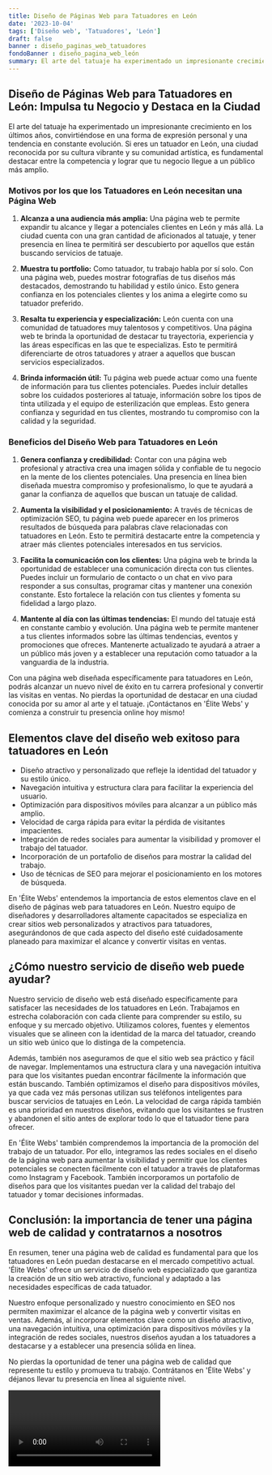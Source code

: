```yaml
---
title: Diseño de Páginas Web para Tatuadores en León
date: '2023-10-04'
tags: ['Diseño web', 'Tatuadores', 'León']
draft: false
banner : diseño_paginas_web_tatuadores
fondoBanner : diseño_pagina_web_león
summary: El arte del tatuaje ha experimentado un impresionante crecimiento en los últimos años, convirtiéndose en una forma de expresión personal y una tendencia en constante evolución. Si eres un tatuador en León, una ciudad reconocida por su cultura vibrante y su comunidad artística, es fundamental destacar entre la competencia y lograr que tu negocio llegue a un público más amplio.
---
```


## **Diseño de Páginas Web para Tatuadores en León: Impulsa tu Negocio y Destaca en la Ciudad**

El arte del tatuaje ha experimentado un impresionante crecimiento en los últimos años, convirtiéndose en una forma de expresión personal y una tendencia en constante evolución. Si eres un tatuador en León, una ciudad reconocida por su cultura vibrante y su comunidad artística, es fundamental destacar entre la competencia y lograr que tu negocio llegue a un público más amplio.

### **Motivos por los que los Tatuadores en León necesitan una Página Web**

1. **Alcanza a una audiencia más amplia:** Una página web te permite expandir tu alcance y llegar a potenciales clientes en León y más allá. La ciudad cuenta con una gran cantidad de aficionados al tatuaje, y tener presencia en línea te permitirá ser descubierto por aquellos que están buscando servicios de tatuaje.

2. **Muestra tu portfolio:** Como tatuador, tu trabajo habla por sí solo. Con una página web, puedes mostrar fotografías de tus diseños más destacados, demostrando tu habilidad y estilo único. Esto genera confianza en los potenciales clientes y los anima a elegirte como su tatuador preferido.

3. **Resalta tu experiencia y especialización:** León cuenta con una comunidad de tatuadores muy talentosos y competitivos. Una página web te brinda la oportunidad de destacar tu trayectoria, experiencia y las áreas específicas en las que te especializas. Esto te permitirá diferenciarte de otros tatuadores y atraer a aquellos que buscan servicios especializados.

4. **Brinda información útil:** Tu página web puede actuar como una fuente de información para tus clientes potenciales. Puedes incluir detalles sobre los cuidados posteriores al tatuaje, información sobre los tipos de tinta utilizada y el equipo de esterilización que empleas. Esto genera confianza y seguridad en tus clientes, mostrando tu compromiso con la calidad y la seguridad.

### **Beneficios del Diseño Web para Tatuadores en León**

1. **Genera confianza y credibilidad:** Contar con una página web profesional y atractiva crea una imagen sólida y confiable de tu negocio en la mente de los clientes potenciales. Una presencia en línea bien diseñada muestra compromiso y profesionalismo, lo que te ayudará a ganar la confianza de aquellos que buscan un tatuaje de calidad.

2. **Aumenta la visibilidad y el posicionamiento:** A través de técnicas de optimización SEO, tu página web puede aparecer en los primeros resultados de búsqueda para palabras clave relacionadas con tatuadores en León. Esto te permitirá destacarte entre la competencia y atraer más clientes potenciales interesados en tus servicios.

3. **Facilita la comunicación con los clientes:** Una página web te brinda la oportunidad de establecer una comunicación directa con tus clientes. Puedes incluir un formulario de contacto o un chat en vivo para responder a sus consultas, programar citas y mantener una conexión constante. Esto fortalece la relación con tus clientes y fomenta su fidelidad a largo plazo.

4. **Mantente al día con las últimas tendencias:** El mundo del tatuaje está en constante cambio y evolución. Una página web te permite mantener a tus clientes informados sobre las últimas tendencias, eventos y promociones que ofreces. Mantenerte actualizado te ayudará a atraer a un público más joven y a establecer una reputación como tatuador a la vanguardia de la industria.

Con una página web diseñada específicamente para tatuadores en León, podrás alcanzar un nuevo nivel de éxito en tu carrera profesional y convertir las visitas en ventas. No pierdas la oportunidad de destacar en una ciudad conocida por su amor al arte y el tatuaje. ¡Contáctanos en 'Élite Webs' y comienza a construir tu presencia online hoy mismo!

<GifSeo />

<Cta />

## Elementos clave del diseño web exitoso para tatuadores en León

- Diseño atractivo y personalizado que refleje la identidad del tatuador y su estilo único.
- Navegación intuitiva y estructura clara para facilitar la experiencia del usuario.
- Optimización para dispositivos móviles para alcanzar a un público más amplio.
- Velocidad de carga rápida para evitar la pérdida de visitantes impacientes.
- Integración de redes sociales para aumentar la visibilidad y promover el trabajo del tatuador.
- Incorporación de un portafolio de diseños para mostrar la calidad del trabajo.
- Uso de técnicas de SEO para mejorar el posicionamiento en los motores de búsqueda.

En 'Élite Webs' entendemos la importancia de estos elementos clave en el diseño de páginas web para tatuadores en León. Nuestro equipo de diseñadores y desarrolladores altamente capacitados se especializa en crear sitios web personalizados y atractivos para tatuadores, asegurándonos de que cada aspecto del diseño esté cuidadosamente planeado para maximizar el alcance y convertir visitas en ventas.

## ¿Cómo nuestro servicio de diseño web puede ayudar?

Nuestro servicio de diseño web está diseñado específicamente para satisfacer las necesidades de los tatuadores en León. Trabajamos en estrecha colaboración con cada cliente para comprender su estilo, su enfoque y su mercado objetivo. Utilizamos colores, fuentes y elementos visuales que se alineen con la identidad de la marca del tatuador, creando un sitio web único que lo distinga de la competencia.

Además, también nos aseguramos de que el sitio web sea práctico y fácil de navegar. Implementamos una estructura clara y una navegación intuitiva para que los visitantes puedan encontrar fácilmente la información que están buscando. También optimizamos el diseño para dispositivos móviles, ya que cada vez más personas utilizan sus teléfonos inteligentes para buscar servicios de tatuajes en León. La velocidad de carga rápida también es una prioridad en nuestros diseños, evitando que los visitantes se frustren y abandonen el sitio antes de explorar todo lo que el tatuador tiene para ofrecer.

En 'Élite Webs' también comprendemos la importancia de la promoción del trabajo de un tatuador. Por ello, integramos las redes sociales en el diseño de la página web para aumentar la visibilidad y permitir que los clientes potenciales se conecten fácilmente con el tatuador a través de plataformas como Instagram y Facebook. También incorporamos un portafolio de diseños para que los visitantes puedan ver la calidad del trabajo del tatuador y tomar decisiones informadas.

## Conclusión: la importancia de tener una página web de calidad y contratarnos a nosotros

En resumen, tener una página web de calidad es fundamental para que los tatuadores en León puedan destacarse en el mercado competitivo actual. 'Élite Webs' ofrece un servicio de diseño web especializado que garantiza la creación de un sitio web atractivo, funcional y adaptado a las necesidades específicas de cada tatuador.

Nuestro enfoque personalizado y nuestro conocimiento en SEO nos permiten maximizar el alcance de la página web y convertir visitas en ventas. Además, al incorporar elementos clave como un diseño atractivo, una navegación intuitiva, una optimización para dispositivos móviles y la integración de redes sociales, nuestros diseños ayudan a los tatuadores a destacarse y a establecer una presencia sólida en línea.

No pierdas la oportunidad de tener una página web de calidad que represente tu estilo y promueva tu trabajo. Contrátanos en 'Élite Webs' y déjanos llevar tu presencia en línea al siguiente nivel.

<Video />

<CtaBot job='Tatuadores' city='León'/>

<Gmaps query='León+españa+maps' />